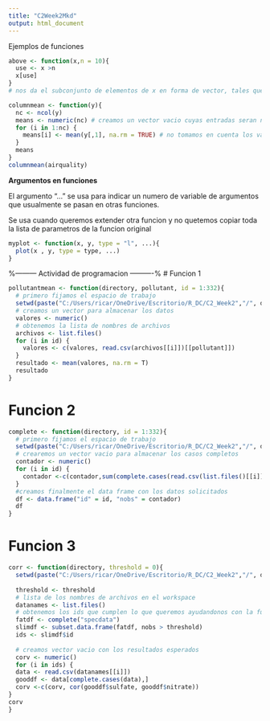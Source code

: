 ---
title: "C2Week2Mkd"
output: html_document
---
Ejemplos de funciones
```{r}
above <- function(x,n = 10){
  use <- x >n
  x[use]
}
# nos da el subconjunto de elementos de x en forma de vector, tales que son mayores a n
```
```{r}
columnmean <- function(y){
  nc <- ncol(y)
  means <- numeric(nc) # creamos un vector vacio cuyas entradas seran numeros
  for (i in 1:nc) {
    means[i] <- mean(y[,1], na.rm = TRUE) # no tomamos en cuenta los valores con NA
  }
  means
}
columnmean(airquality)
```

**Argumentos en funciones**

El argumento "..." se usa para indicar un numero de variable de argumentos que usualmente se pasan en otras funciones. 

Se usa cuando queremos extender otra funcion y no quetemos copiar toda la lista de parametros de la funcion original
```{r}
myplot <- function(x, y, type = "l", ...){
  plot(x , y, type = type, ...)    
}
```

%--------- Actividad de programacion ----------%
# Funcion 1
```{r}
pollutantmean <- function(directory, pollutant, id = 1:332){
  # primero fijamos el espacio de trabajo
  setwd(paste("C:/Users/ricar/OneDrive/Escritorio/R_DC/C2_Week2","/", directory, sep = ""))
  # creamos un vector para almacenar los datos
  valores <- numeric()
  # obtenemos la lista de nombres de archivos 
  archivos <- list.files()
  for (i in id) {
    valores <- c(valores, read.csv(archivos[[i]])[[pollutant]])
  }
  resultado <- mean(valores, na.rm = T)
  resultado
}
```

# Funcion 2
```{r}
complete <- function(directory, id = 1:332){
  # primero fijamos el espacio de trabajo
  setwd(paste("C:/Users/ricar/OneDrive/Escritorio/R_DC/C2_Week2","/", directory, sep = "")) 
  # crearemos un vector vacio para almacenar los casos completos
  contador <- numeric()
  for (i in id) {
    contador <-c(contador,sum(complete.cases(read.csv(list.files()[[i]]))))
  }
  #creamos finalmente el data frame con los datos solicitados
  df <- data.frame("id" = id, "nobs" = contador)
  df
}
```

# Funcion 3
```{r}
corr <- function(directory, threshold = 0){
  setwd(paste("C:/Users/ricar/OneDrive/Escritorio/R_DC/C2_Week2","/", directory, sep = "")) 
  
  threshold <- threshold 
  # lista de los nombres de archivos en el workspace
  datanames <- list.files()
  # obtenemos los ids que cumplen lo que queremos ayudandonos con la funcino anterior
  fatdf <- complete("specdata")
  slimdf <- subset.data.frame(fatdf, nobs > threshold)
  ids <- slimdf$id
  
  # creamos vector vacio con los resultados esperados
  corv <- numeric()
  for (i in ids) {
  data <- read.csv(datanames[[i]])
  gooddf <- data[complete.cases(data),]
  corv <-c(corv, cor(gooddf$sulfate, gooddf$nitrate))
}
corv
}
```

